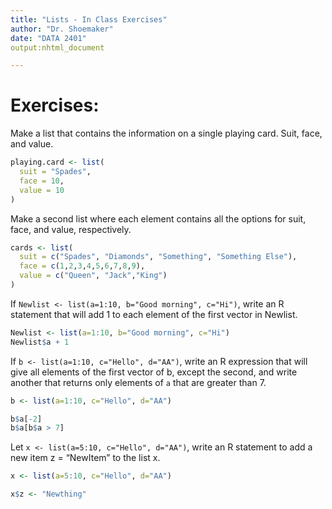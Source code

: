 ```yaml
---
title: "Lists - In Class Exercises"
author: "Dr. Shoemaker"
date: "DATA 2401"
output:nhtml_document

---
```


# Exercises: 

Make a list that contains the information on a single playing card. Suit, face, and value. 

```r
playing.card <- list(
  suit = "Spades",
  face = 10,
  value = 10
)

```


Make a second list where each element contains all the options for suit, face, and value, respectively. 

```r
cards <- list(
  suit = c("Spades", "Diamonds", "Something", "Something Else"),
  face = c(1,2,3,4,5,6,7,8,9),
  value = c("Queen", "Jack","King")
)

```


If `Newlist <- list(a=1:10, b="Good morning", c="Hi")`, write an R statement that will add 1 to each element of the first vector in Newlist.

```r
Newlist <- list(a=1:10, b="Good morning", c="Hi")
Newlist$a + 1

```

If `b <- list(a=1:10, c="Hello", d="AA")`, write an R expression that will give all elements of the first vector of b, except the second, and write another that returns only elements of `a` that are greater than 7.

```r
b <- list(a=1:10, c="Hello", d="AA")

b$a[-2]
b$a[b$a > 7]

```

Let `x <- list(a=5:10, c="Hello", d="AA")`, write an R statement to add a new item z = "NewItem" to the list x.

```r
x <- list(a=5:10, c="Hello", d="AA")

x$z <- "Newthing"

```
